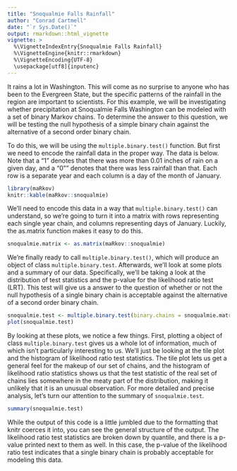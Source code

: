 ```yaml
---
title: "Snoqualmie Falls Rainfall"
author: "Conrad Cartmell"
date: "`r Sys.Date()`"
output: rmarkdown::html_vignette
vignette: >
  %\VignetteIndexEntry{Snoqualmie Falls Rainfall}
  %\VignetteEngine{knitr::rmarkdown}
  %\VignetteEncoding{UTF-8}
  \usepackage[utf8]{inputenc}
---
```


It rains a lot in Washington. This will come as no surprise to anyone who has been to the Evergreen State, but the specific patterns of the rainfall in the region are important to scientists. For this example, we will be investigating whether precipitation at Snoqualmie Falls Washington can be modeled with a set of binary Markov chains. To determine the answer to this question, we will be testing the null hypothesis of a simple binary chain against the alternative of a second order binary chain.

To do this, we will be using the `multiple.binary.test()` function. But first we need to encode the rainfall data in the proper way. The data is below. Note that a "1" denotes that there was more than 0.01 inches of rain on a given day, and a "0"" denotes that there was less rainfall than that. Each row is a separate year and each column is a day of the month of January.

```r
library(maRkov)
knitr::kable(maRkov::snoqualmie)
```

We'll need to encode this data in a way that `multiple.binary.test()` can understand, so we're going to turn it into a matrix with rows representing each single year chain, and columns representing days of January. Luckily, the as.matrix function makes it easy to do this.

```r
snoqualmie.matrix <- as.matrix(maRkov::snoqualmie)
```

We're finally ready to call `multiple.binary.test()`, which will produce an object of class `multiple.binary.test`. Afterwards, we'll look at some plots and a summary of our data. Specifically, we'll be taking a look at the distribution of test statistics and the p-value for the likelihood ratio test (LRT). This test will give us a answer to the question of whether or not the null hypothesis of a single binary chain is acceptable against the alternative of a second order binary chain.

```r
snoqualmie.test <- multiple.binary.test(binary.chains = snoqualmie.matrix, swaps = 1000, n = 1000)
plot(snoqualmie.test)
```
By looking at these plots, we notice a few things. First, plotting a object of class `multiple.binary.test` gives us a whole lot of information, much of which isn't particularly interesting to us. We'll just be looking at the tile plot and the histogram of likelihood ratio test statistics. The tile plot lets us get a general feel for the makeup of our set of chains, and the histogram of likelihood ratio statistics shows us that the test statistic of the real set of chains lies somewhere in the meaty part of the distribution, making it unlikely that it is an unusual observation. For more detailed and precise analysis, let's turn our attention to the summary of `snoqualmie.test`.
```r
summary(snoqualmie.test)
```
While the output of this code is a little jumbled due to the formatting that knitr coerces it into, you can see the general structure of the output. The likelihood ratio test statistics are broken down by quantile, and there is a p-value printed next to them as well. In this case, the p-value of the likelihood ratio test indicates that a single binary chain is probably acceptable for modeling this data.
